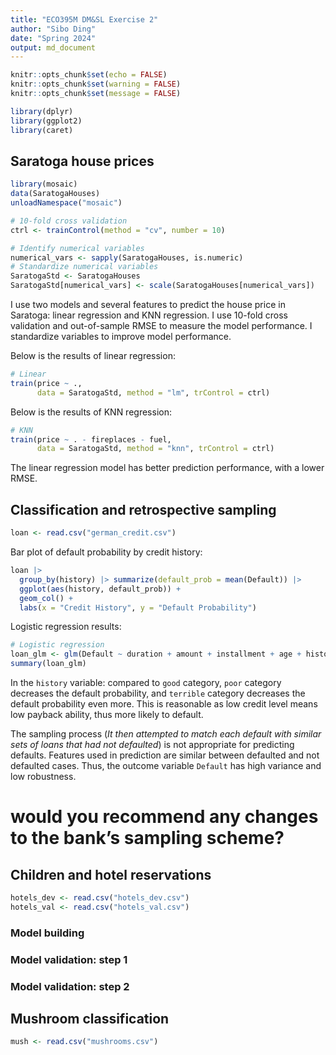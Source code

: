 ```yaml
---
title: "ECO395M DM&SL Exercise 2"
author: "Sibo Ding"
date: "Spring 2024"
output: md_document
---
```


```r
knitr::opts_chunk$set(echo = FALSE)
knitr::opts_chunk$set(warning = FALSE)
knitr::opts_chunk$set(message = FALSE)

library(dplyr)
library(ggplot2)
library(caret)
```

## Saratoga house prices
```r
library(mosaic)
data(SaratogaHouses)
unloadNamespace("mosaic")

# 10-fold cross validation
ctrl <- trainControl(method = "cv", number = 10)

# Identify numerical variables
numerical_vars <- sapply(SaratogaHouses, is.numeric)
# Standardize numerical variables
SaratogaStd <- SaratogaHouses
SaratogaStd[numerical_vars] <- scale(SaratogaHouses[numerical_vars])
```

I use two models and several features to predict the house price in Saratoga: linear regression and KNN regression. I use 10-fold cross validation and out-of-sample RMSE to measure the model performance. I standardize variables to improve model performance.  

Below is the results of linear regression:
```r
# Linear
train(price ~ ., 
      data = SaratogaStd, method = "lm", trControl = ctrl)
```

Below is the results of KNN regression:
```r
# KNN
train(price ~ . - fireplaces - fuel,
      data = SaratogaStd, method = "knn", trControl = ctrl)
```

The linear regression model has better prediction performance, with a lower RMSE.

## Classification and retrospective sampling
```r
loan <- read.csv("german_credit.csv")
```

Bar plot of default probability by credit history:
```r
loan |>
  group_by(history) |> summarize(default_prob = mean(Default)) |>
  ggplot(aes(history, default_prob)) +
  geom_col() + 
  labs(x = "Credit History", y = "Default Probability")
```

Logistic regression results:
```r
# Logistic regression
loan_glm <- glm(Default ~ duration + amount + installment + age + history + purpose + foreign, family = binomial, data = loan)
summary(loan_glm)
```
In the `history` variable: compared to `good` category, `poor` category decreases the default probability, and `terrible` category decreases the default probability even more. This is reasonable as low credit level means low payback ability, thus more likely to default.  

The sampling process (*It then attempted to match each default with similar sets of loans that had not defaulted*) is not appropriate for predicting defaults. Features used in prediction are similar between defaulted and not defaulted cases. Thus, the outcome variable `Default` has high variance and low robustness.

# would you recommend any changes to the bank's sampling scheme?







## Children and hotel reservations
```r
hotels_dev <- read.csv("hotels_dev.csv")
hotels_val <- read.csv("hotels_val.csv")
```







### Model building







### Model validation: step 1






### Model validation: step 2







## Mushroom classification
```r
mush <- read.csv("mushrooms.csv")
```





